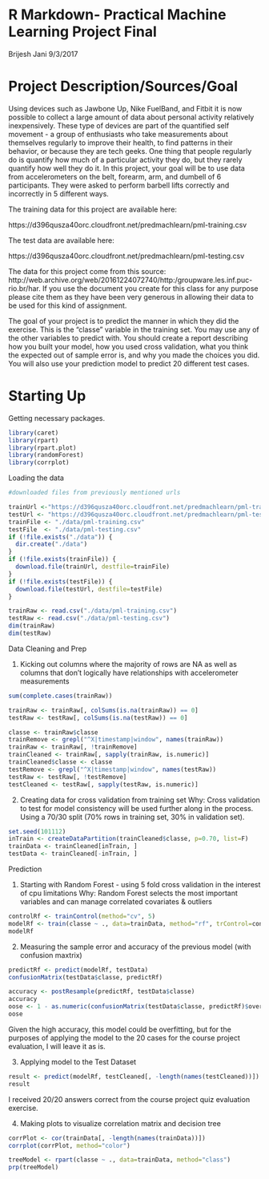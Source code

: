 R Markdown- Practical Machine Learning Project Final
=======================================================================

Brijesh Jani
9/3/2017

Project Description/Sources/Goal
=======================================================================

Using devices such as Jawbone Up, Nike FuelBand, and Fitbit it is now possible to collect a large amount of data about personal activity relatively inexpensively. These type of devices are part of the quantified self movement - a group of enthusiasts who take measurements about themselves regularly to improve their health, to find patterns in their behavior, or because they are tech geeks. One thing that people regularly do is quantify how much of a particular activity they do, but they rarely quantify how well they do it. In this project, your goal will be to use data from accelerometers on the belt, forearm, arm, and dumbell of 6 participants. They were asked to perform barbell lifts correctly and incorrectly in 5 different ways.


The training data for this project are available here:

https://d396qusza40orc.cloudfront.net/predmachlearn/pml-training.csv

The test data are available here:

https://d396qusza40orc.cloudfront.net/predmachlearn/pml-testing.csv


The data for this project come from this source: http://web.archive.org/web/20161224072740/http:/groupware.les.inf.puc-rio.br/har. If you use the document you create for this class for any purpose please cite them as they have been very generous in allowing their data to be used for this kind of assignment.  
  

The goal of your project is to predict the manner in which they did the exercise. This is the "classe" variable in the training set. You may use any of the other variables to predict with. You should create a report describing how you built your model, how you used cross validation, what you think the expected out of sample error is, and why you made the choices you did. You will also use your prediction model to predict 20 different test cases.
  
  
Starting Up
======================================================================= 
  
Getting necessary packages.

```{r question 1a, echo=TRUE, message=FALSE, warning=FALSE}

library(caret)
library(rpart)
library(rpart.plot)
library(randomForest)
library(corrplot)

```

Loading the data

```{r question 1b, echo=TRUE, message=FALSE, warning=FALSE}
#downloaded files from previously mentioned urls

trainUrl <-"https://d396qusza40orc.cloudfront.net/predmachlearn/pml-training.csv"
testUrl <- "https://d396qusza40orc.cloudfront.net/predmachlearn/pml-testing.csv"
trainFile <- "./data/pml-training.csv"
testFile  <- "./data/pml-testing.csv"
if (!file.exists("./data")) {
  dir.create("./data")
}
if (!file.exists(trainFile)) {
  download.file(trainUrl, destfile=trainFile)
}
if (!file.exists(testFile)) {
  download.file(testUrl, destfile=testFile)
}

trainRaw <- read.csv("./data/pml-training.csv")
testRaw <- read.csv("./data/pml-testing.csv")
dim(trainRaw)
dim(testRaw)

```


Data Cleaning and Prep

1. Kicking out columns where the majority of rows are NA as well as columns that don't logically have relationships with accelerometer measurements
```{r question 1d, echo=TRUE, message=FALSE, warning=FALSE}
sum(complete.cases(trainRaw))

trainRaw <- trainRaw[, colSums(is.na(trainRaw)) == 0] 
testRaw <- testRaw[, colSums(is.na(testRaw)) == 0] 

classe <- trainRaw$classe
trainRemove <- grepl("^X|timestamp|window", names(trainRaw))
trainRaw <- trainRaw[, !trainRemove]
trainCleaned <- trainRaw[, sapply(trainRaw, is.numeric)]
trainCleaned$classe <- classe
testRemove <- grepl("^X|timestamp|window", names(testRaw))
testRaw <- testRaw[, !testRemove]
testCleaned <- testRaw[, sapply(testRaw, is.numeric)]


```


2. Creating data for cross validation from training set
Why: Cross validation to test for model consistency will be used further along in the process. Using a 70/30 split (70% rows in training set, 30% in validation set).
```{r question 1d1, echo=TRUE, message=FALSE, warning=FALSE}
set.seed(101112)
inTrain <- createDataPartition(trainCleaned$classe, p=0.70, list=F)
trainData <- trainCleaned[inTrain, ]
testData <- trainCleaned[-inTrain, ]          

```



Prediction

1. Starting with Random Forest - using 5 fold cross validation in the interest of cpu limitations
Why: Random Forest selects the most important variables and can manage correlated covariates & outliers
```{r question 1d3, echo=TRUE, message=FALSE, warning=FALSE}
controlRf <- trainControl(method="cv", 5)
modelRf <- train(classe ~ ., data=trainData, method="rf", trControl=controlRf, ntree = 250)
modelRf

```

2. Measuring the sample error and accuracy of the previous model (with confusion maxtrix)
```{r question 1d4, echo=TRUE, message=FALSE, warning=FALSE}
predictRf <- predict(modelRf, testData)
confusionMatrix(testData$classe, predictRf)

accuracy <- postResample(predictRf, testData$classe)
accuracy
oose <- 1 - as.numeric(confusionMatrix(testData$classe, predictRf)$overall[1])
oose
```
Given the high accuracy, this model could be overfitting, but for the purposes of applying the model to the 20 cases for the course project evaluation, I will leave it as is.

3. Applying model to the Test Dataset
```{r question 1d9, echo=TRUE, message=FALSE, warning=FALSE}
result <- predict(modelRf, testCleaned[, -length(names(testCleaned))]) #removing problem_id column for simplification
result
```
I received 20/20 answers correct from the course project quiz evaluation exercise.


4. Making plots to visualize correlation matrix and decision tree
```{r question 1d11, echo=TRUE, message=FALSE, warning=FALSE}
corrPlot <- cor(trainData[, -length(names(trainData))])
corrplot(corrPlot, method="color")

treeModel <- rpart(classe ~ ., data=trainData, method="class")
prp(treeModel) 
``` 

